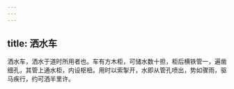 ```yaml
---
---
---
```

title: 洒水车
---



洒水车，洒水于道时所用者也。车有方木柜，可储水数十担，柜后横铁管一，遍凿细孔，其管上通水柜，内设枢杻。用时以索掣开，水即从管孔喷出，势如骤雨，驱马疾行，约可洒半里许。